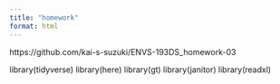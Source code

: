 ```yaml
---
title: "homework"
format: html
---
```


https://github.com/kai-s-suzuki/ENVS-193DS_homework-03

library(tidyverse)
library(here)
library(gt)
library(janitor)
library(readxl)

